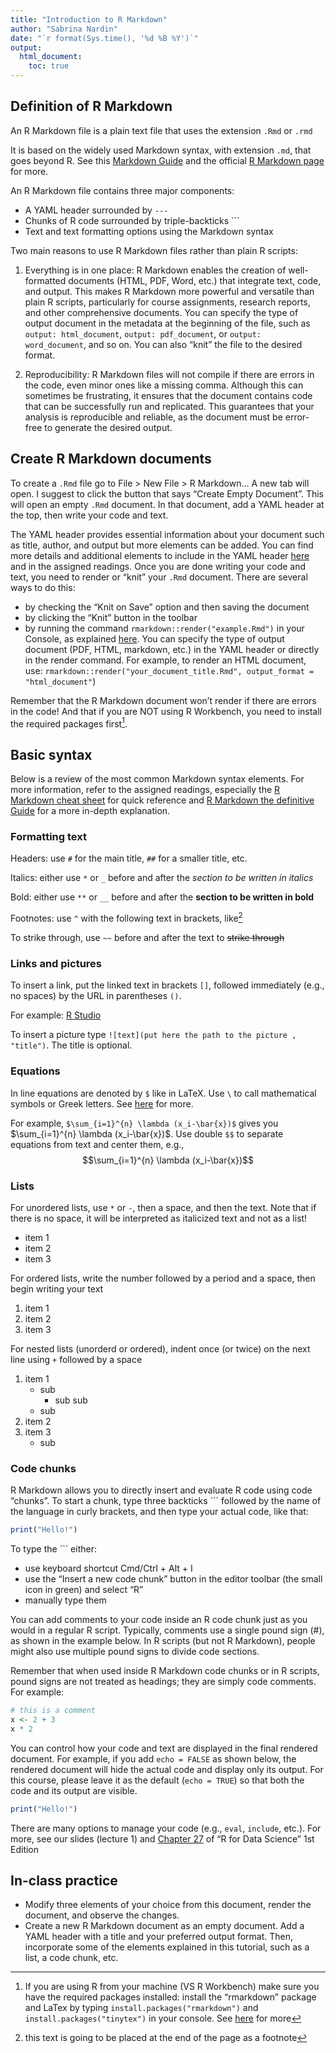 ```yaml
---
title: "Introduction to R Markdown"
author: "Sabrina Nardin"
date: "`r format(Sys.time(), '%d %B %Y')`"
output:
  html_document:
    toc: true
---
```



## Definition of R Markdown

An R Markdown file is a plain text file that uses the extension `.Rmd` or `.rmd`

It is based on the widely used Markdown syntax, with extension `.md`, that goes beyond R. See this [Markdown Guide](https://www.markdownguide.org/getting-started/) and the official [R Markdown page](https://rmarkdown.rstudio.com/index.html) for more.

An R Markdown file contains three major components:

* A YAML header surrounded by `---` 
* Chunks of R code surrounded by triple-backticks ```
* Text and text formatting options using the Markdown syntax
  
Two main reasons to use R Markdown files rather than plain R scripts: 

1. Everything is in one place: R Markdown enables the creation of well-formatted documents (HTML, PDF, Word, etc.) that integrate text, code, and output. This makes R Markdown more powerful and versatile than plain R scripts, particularly for course assignments, research reports, and other comprehensive documents. You can specify the type of output document in the metadata at the beginning of the file, such as `output: html_document`, `output: pdf_document`, or `output: word_document`, and so on. You can also "knit" the file to the desired format. 

2. Reproducibility: R Markdown files will not compile if there are errors in the code, even minor ones like a missing comma. Although this can sometimes be frustrating, it ensures that the document contains code that can be successfully run and replicated. This guarantees that your analysis is reproducible and reliable, as the document must be error-free to generate the desired output.


## Create R Markdown documents

To create a `.Rmd` file go to File > New File > R Markdown... A new tab will open. I suggest to click the button that says "Create Empty Document". This will open an empty `.Rmd` document. In that document, add a YAML header at the top, then write your code and text. 

The YAML header provides essential information about your document such as title, author, and output but more elements can be added. You can find more details and additional elements to include in the YAML header [here](https://zsmith27.github.io/rmarkdown_crash-course/lesson-4-yaml-headers.html) and in the assigned readings. 
Once you are done writing your code and text, you need to render or "knit” your  `.Rmd` document. There are several ways to do this:

* by checking the "Knit on Save" option and then saving the document
* by clicking the “Knit” button in the toolbar
* by running the command `rmarkdown::render("example.Rmd")` in your Console, as explained [here](https://pkgs.rstudio.com/rmarkdown/reference/render.html). You can specify the type of output document (PDF, HTML, markdown, etc.) in the YAML header or directly in the render command. For example, to render an HTML document, use: `rmarkdown::render("your_document_title.Rmd", output_format = "html_document"`)

Remember that the R Markdown document won't render if there are errors in the code! And that if you are NOT using R Workbench, you need to install the required packages first^[If you are using R from your machine (VS R Workbench) make sure you have the required packages installed: install the "rmarkdown" package and LaTex by typing `install.packages("rmarkdown")` and `install.packages("tinytex")` in your console. See [here](https://bookdown.org/yihui/rmarkdown-cookbook/install-latex.html) for more].


## Basic syntax

Below is a review of the most common Markdown syntax elements. For more information, refer to the assigned readings, especially the [R Markdown cheat sheet](https://www.rstudio.com/wp-content/uploads/2015/02/rmarkdown-cheatsheet.pdf) for quick reference and [R Markdown the definitive Guide](https://bookdown.org/yihui/rmarkdown/) for a more in-depth explanation.


### Formatting text

Headers: use `#` for the main title, `##` for a smaller title, etc. 

Italics: either use `*` or `_` before and after the *section to be written in italics* 

Bold: either use `**` or `__` before and after the **section to be written in bold** 

Footnotes: use `^` with the following text in brackets, like^[this text is going to be placed at the end of the page as a footnote] 

To strike through, use `~~` before and after the text to ~~strike through~~ 


### Links and pictures

To insert a link, put the linked text in brackets `[]`, followed immediately (e.g., no spaces) by the URL in parentheses `()`. 

For example: [R Studio](https://www.rstudio.com/)

To insert a picture type `![text](put here the path to the picture , "title")`. The title is optional.


### Equations 

In line equations are denoted by `$` like in LaTeX. Use `\` to call mathematical symbols or Greek letters. See [here](https://rpruim.github.io/s341/S19/from-class/MathinRmd.html) for more. 

For example, `$\sum_{i=1}^{n} \lambda (x_i-\bar{x})$` gives you $\sum_{i=1}^{n} \lambda (x_i-\bar{x})$. Use double `$$` to separate equations from text and center them, e.g., $$\sum_{i=1}^{n} \lambda (x_i-\bar{x})$$ 


### Lists

For unordered lists, use `*` or `-`, then a space, and then the text. Note that if there is no space, it will be interpreted as italicized text and not as a list!

* item 1
* item 2
* item 3

For ordered lists, write the number followed by a period and a space, then begin writing your text

1. item 1
2. item 2
3. item 3

For nested lists (unorderd or ordered), indent once (or twice) on the next line using `+` followed by a space

1. item 1
    + sub
        + sub sub
    + sub
2. item 2
3. item 3
    + sub


### Code chunks

R Markdown allows you to directly insert and evaluate R code using code "chunks". To start a chunk, type three backticks ``` followed by the name of the language in curly brackets, and then type your actual code, like that:

```r
print("Hello!")
```

To type the ``` either:

* use keyboard shortcut Cmd/Ctrl + Alt + I
* use the “Insert a new code chunk” button in the editor toolbar (the small icon in green) and select "R"
* manually type them 

You can add comments to your code inside an R code chunk just as you would in a regular R script. Typically, comments use a single pound sign (#), as shown in the example below. In R scripts (but not R Markdown), people might also use multiple pound signs to divide code sections.

Remember that when used inside R Markdown code chunks or in R scripts, pound signs are not treated as headings; they are simply code comments. For example:

```r
# this is a comment
x <- 2 + 3
x * 2 
```

You can control how your code and text are displayed in the final rendered document. For example, if you add `echo = FALSE` as shown below, the rendered document will hide the actual code and display only its output. For this course, please leave it as the default (`echo = TRUE`) so that both the code and its output are visible.

```r
print("Hello!")
```

There are many options to manage your code (e.g., `eval`, `include`, etc.). For more, see our slides (lecture 1) and [Chapter 27](https://r4ds.had.co.nz/r-markdown.html#r-markdown) of "R for Data Science" 1st Edition


## In-class practice

* Modify three elements of your choice from this document, render the document, and observe the changes.
* Create a new R Markdown document as an empty document. Add a YAML header with a title and your preferred output format. Then, incorporate some of the elements explained in this tutorial, such as a list, a code chunk, etc. 